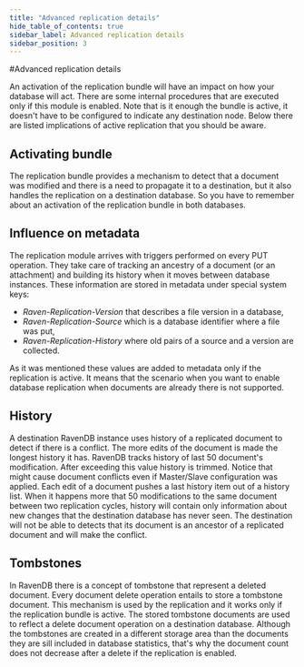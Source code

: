 ```yaml
---
title: "Advanced replication details"
hide_table_of_contents: true
sidebar_label: Advanced replication details
sidebar_position: 3
---
```



#Advanced replication details

An activation of the replication bundle will have an impact on how your database will act. There are some internal procedures that are executed only if this module is enabled. Note that is it enough the bundle is active, it doesn't have to be configured to indicate any destination node. Below there are listed implications of active replication that you should be aware.

## Activating bundle

The replication bundle provides a mechanism to detect that a document was modified and there is a need to propagate it to a destination, but it also handles the replication on a destination database. So you have to remember about an activation of the replication bundle in both databases.

## Influence on metadata

The replication module arrives with triggers performed on every PUT operation. They take care of tracking an ancestry of a document (or an attachment) and building its history when it moves between database instances. These information are stored in metadata under special system keys:

* *Raven-Replication-Version* that describes a file version in a database,
* *Raven-Replication-Source* which is a database identifier where a file was put,
* *Raven-Replication-History* where old pairs of a source and a version are collected.

As it was mentioned these values are added to metadata only if the replication is active. It means that the scenario when you want to enable database replication when documents are already there is not supported.

## History

A destination RavenDB instance uses history of a replicated document to detect if there is a conflict. The more edits of the document is made the longest history it has. RavenDB tracks history of last 50 document's modification. After exceeding this value history is trimmed. Notice that might cause document conflicts even if Master/Slave configuration was applied. Each edit of a document pushes a last history item out of a history list. When it happens more that 50 modifications to the same document between two replication cycles, history will contain only information about new changes that the destination database has never seen. The destination will not be able to detects that its document is an ancestor of a replicated document and will make the conflict.

## Tombstones

In RavenDB there is a concept of tombstone that represent a deleted document. Every document delete operation entails to store a tombstone document. This mechanism is used by the replication and it works only if the replication bundle is active. The stored tombstone documents are used to reflect a delete document operation on a destination database. Although the tombstones are created in a different storage area than the documents they are sill included in database statistics, that's why the document count does not decrease after a delete if the replication is enabled.
